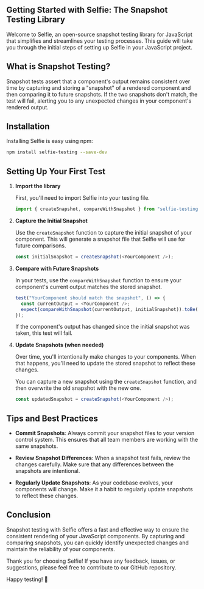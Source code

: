 
<GetStarted />

## Getting Started with Selfie: The Snapshot Testing Library

Welcome to Selfie, an open-source snapshot testing library for JavaScript that simplifies and streamlines your testing processes. This guide will take you through the initial steps of setting up Selfie in your JavaScript project.

## What is Snapshot Testing?

Snapshot tests assert that a component's output remains consistent over time by capturing and storing a "snapshot" of a rendered component and then comparing it to future snapshots. If the two snapshots don't match, the test will fail, alerting you to any unexpected changes in your component's rendered output.

## Installation

Installing Selfie is easy using npm:

```bash
npm install selfie-testing --save-dev
```

## Setting Up Your First Test

1. **Import the library**

   First, you'll need to import Selfie into your testing file.

   ```javascript
   import { createSnapshot, compareWithSnapshot } from "selfie-testing";
   ```

2. **Capture the Initial Snapshot**

   Use the `createSnapshot` function to capture the initial snapshot of your component. This will generate a snapshot file that Selfie will use for future comparisons.

   ```javascript
   const initialSnapshot = createSnapshot(<YourComponent />);
   ```

3. **Compare with Future Snapshots**

   In your tests, use the `compareWithSnapshot` function to ensure your component's current output matches the stored snapshot.

   ```javascript
   test("YourComponent should match the snapshot", () => {
     const currentOutput = <YourComponent />;
     expect(compareWithSnapshot(currentOutput, initialSnapshot)).toBe(true);
   });
   ```

   If the component's output has changed since the initial snapshot was taken, this test will fail.

4. **Update Snapshots (when needed)**

   Over time, you'll intentionally make changes to your components. When that happens, you'll need to update the stored snapshot to reflect these changes.

   You can capture a new snapshot using the `createSnapshot` function, and then overwrite the old snapshot with the new one.

   ```javascript
   const updatedSnapshot = createSnapshot(<YourComponent />);
   ```

## Tips and Best Practices

- **Commit Snapshots**: Always commit your snapshot files to your version control system. This ensures that all team members are working with the same snapshots.
- **Review Snapshot Differences**: When a snapshot test fails, review the changes carefully. Make sure that any differences between the snapshots are intentional.

- **Regularly Update Snapshots**: As your codebase evolves, your components will change. Make it a habit to regularly update snapshots to reflect these changes.

## Conclusion

Snapshot testing with Selfie offers a fast and effective way to ensure the consistent rendering of your JavaScript components. By capturing and comparing snapshots, you can quickly identify unexpected changes and maintain the reliability of your components.

Thank you for choosing Selfie! If you have any feedback, issues, or suggestions, please feel free to contribute to our GitHub repository.

Happy testing! 📸
